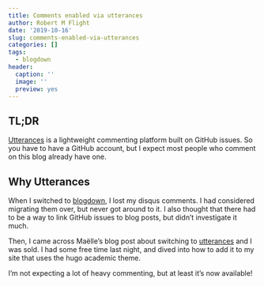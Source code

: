 ```yaml
---
title: Comments enabled via utterances
author: Robert M Flight
date: '2019-10-16'
slug: comments-enabled-via-utterances
categories: []
tags:
  - blogdown
header:
  caption: ''
  image: ''
  preview: yes
---
```


## TL;DR

[Utterances](https://utteranc.es/) is a lightweight commenting platform built
on GitHub issues. So you have to have a GitHub account, but I expect most people
who comment on this blog already have one.

## Why Utterances

When I switched to [blogdown](https://bookdown.org/yihui/blogdown/), I lost
my disqus comments. I had considered migrating them over, but never got around
to it. I also thought that there had to be a way to link GitHub issues to
blog posts, but didn't investigate it much.

Then, I came across Maëlle's blog post about switching to [utterances](https://uteranc.es)
and I was sold. I had some free time last night, and dived into how to add it
to my site that uses the hugo academic theme.

I'm not expecting a lot of heavy commenting, but at least it's now available!
